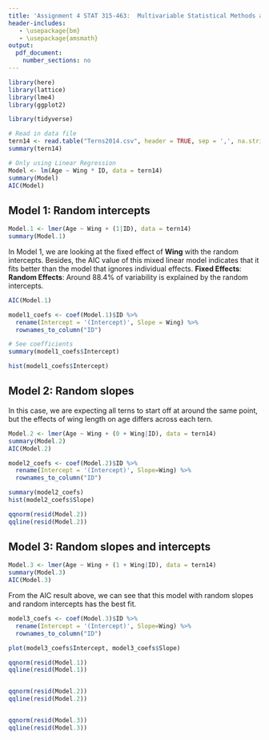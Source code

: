 ```yaml
---
title: 'Assignment 4 STAT 315-463:  Multivariable Statistical Methods and Applications'
header-includes:
   - \usepackage{bm}
   - \usepackage{amsmath}
output: 
  pdf_document:
    number_sections: no
---
```


```r
library(here)
library(lattice)
library(lme4)
library(ggplot2)

library(tidyverse)
```



```r
# Read in data file
tern14 <- read.table("Terns2014.csv", header = TRUE, sep = ',', na.strings = "na")
summary(tern14)
```

```r
# Only using Linear Regression
Model <- lm(Age ~ Wing * ID, data = tern14)
summary(Model)
AIC(Model)
```

## Model 1: Random intercepts

```r
Model.1 <- lmer(Age ~ Wing + (1|ID), data = tern14)
summary(Model.1)
```

In Model 1, we are looking at the fixed effect of **Wing** with the random intercepts.
Besides, the AIC value of this mixed linear model indicates that it fits better than the model that ignores individual effects. 
**Fixed Effects**: 
**Random Effects**: Around 88.4\% of variability is explained by the random intercepts. 

```r
AIC(Model.1)
```


```r
model1_coefs <- coef(Model.1)$ID %>%
  rename(Intercept = '(Intercept)', Slope = Wing) %>%
  rownames_to_column("ID")

# See coefficients
summary(model1_coefs$Intercept)

hist(model1_coefs$Intercept)

```

## Model 2: Random slopes

In this case, we are expecting all terns to start off at around the same point, but the effects of wing length on age differs across each tern.

```r
Model.2 <- lmer(Age ~ Wing + (0 + Wing|ID), data = tern14)
summary(Model.2)
AIC(Model.2)
```

```r
model2_coefs <- coef(Model.2)$ID %>%
  rename(Intercept = '(Intercept)', Slope=Wing) %>%
  rownames_to_column("ID")

summary(model2_coefs)
hist(model2_coefs$Slope)
```

```r
qqnorm(resid(Model.2))
qqline(resid(Model.2))
```


## Model 3: Random slopes and intercepts

```r
Model.3 <- lmer(Age ~ Wing + (1 + Wing|ID), data = tern14)
summary(Model.3)
AIC(Model.3)
```

From the AIC result above, we can see that this model with random slopes and random intercepts has the best fit.
```r
model3_coefs <- coef(Model.3)$ID %>%
  rename(Intercept = '(Intercept)', Slope=Wing) %>%
  rownames_to_column("ID")

plot(model3_coefs$Intercept, model3_coefs$Slope)
```

```r


qqnorm(resid(Model.1))
qqline(resid(Model.1))


qqnorm(resid(Model.2))
qqline(resid(Model.2))


qqnorm(resid(Model.3))
qqline(resid(Model.3))
```

